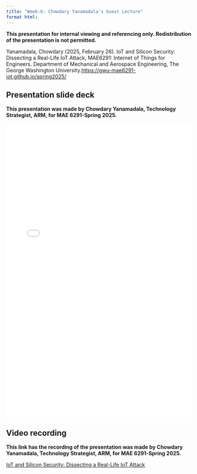 ```yaml
---
title: "Week-6: Chowdary Yanamadala's Guest Lecture"
format html:
---
```

**This presentation for internal viewing and referencing only. Redistribution of the presentation is not permitted.**

Yanamadala, Chowdary (2025, February 26). IoT and Silicon Security: Dissecting a Real-Life IoT Attack, MAE6291: Internet of Things for Engineers. Department of Mechanical and Aerospace Engineering, The George Washington University.[https://gwu-mae6291-iot.github.io/spring2025/](https://gwu-mae6291-iot.github.io/spring2025/)

## Presentation slide deck
::: {.callout-note appearance="simple"}
**This presentation was made by Chowdary Yanamadala, Technology Strategist, ARM, for MAE 6291-Spring 2025.**
:::
![](Notes/SiliconSecurity_GWU_presentation_02262025.pdf){width="100%" height="800px"}

## Video recording
::: {.callout-note appearance="simple"}
**This link has the recording of the presentation was made by Chowdary Yanamadala, Technology Strategist, ARM, for MAE 6291-Spring 2025.**

[IoT and Silicon Security: Dissecting a Real-Life IoT Attack](https://drive.google.com/file/d/1v9X5xHoW6JzX48SF7Vystus0M0p-6UaK/view?usp=share_link)
:::



<!-- <footer>
  <p>This is a Quarto website. To learn more about Quarto websites visit <https://quarto.org/docs/websites>.<br>
  Author: Kartik Bulusu<br>
  Contact: <a href="mailto:bulusu@gwu.edu">bulusu</a><br>
  &copy; 2024 All rights reserved</p>
</footer> -->
